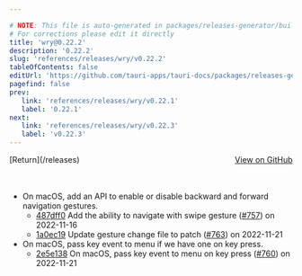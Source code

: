 ```yaml
---

# NOTE: This file is auto-generated in packages/releases-generator/build.ts
# For corrections please edit it directly
title: 'wry@0.22.2'
description: '0.22.2'
slug: 'references/releases/wry/v0.22.2'
tableOfContents: false
editUrl: 'https://github.com/tauri-apps/tauri-docs/packages/releases-generator/build.ts'
pagefind: false
prev:
   link: 'references/releases/wry/v0.22.1'
   label: '0.22.1'
next:
   link: 'references/releases/wry/v0.22.3'
   label: 'v0.22.3'
---
```


			

<ReleaseSidebar slug="references/releases/wry"  packageName="wry" />

<div style="margin-bottom:3rem; display: flex; justify-content: space-between; align-items: center"><span>[Return](/releases)</span><span><a href="https://github.com/tauri-apps/wry/releases/tag/wry-v0.22.2">View on GitHub</a></span></div>

- On macOS, add an API to enable or disable backward and forward navigation gestures.
  - [487dff0](https://github.com/tauri-apps/wry/commit/487dff03a103df999e5e0c6286f75b4d1f419d25) Add the ability to navigate with swipe gesture ([#757](https://github.com/tauri-apps/wry/pull/757)) on 2022-11-16
  - [1a0ec19](https://github.com/tauri-apps/wry/commit/1a0ec19fd533c853b744c5e2346542d2e1e5805d) Update gesture change file to patch ([#763](https://github.com/tauri-apps/wry/pull/763)) on 2022-11-21
- On macOS, pass key event to menu if we have one on key press.
  - [2e5e138](https://github.com/tauri-apps/wry/commit/2e5e1381789c332654a5ffee47d578042a9be87b) On macOS, pass key event to menu on key press ([#760](https://github.com/tauri-apps/wry/pull/760)) on 2022-11-21

